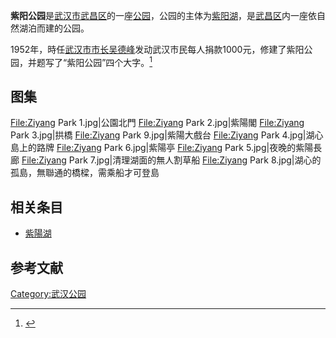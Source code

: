 '''紫阳公园'''是[[武汉市|武汉市]][[武昌区|武昌区]]的一座[[公园|公园]]，公园的主体为[[紫阳湖|紫阳湖]]，是[[武昌区|武昌区]]内一座依自然湖泊而建的公园。

1952年，時任[[武汉市市长|武汉市市长]][[吴德峰|吴德峰]]发动武汉市民每人捐款1000元，修建了紫阳公园，并题写了“紫阳公园”四个大字。<ref>{{Cite web |url=http://culture.cnhubei.com/2007-03/02/cms297634article.shtml |title=武昌老街区之紫阳路：王府口 宫辕门 分水岭，文化湖北，2007-03-02 |access-date=2011-07-05 |archive-date=2016-03-24 |archive-url=https://web.archive.org/web/20160324132816/http://culture.cnhubei.com/2007-03/02/cms297634article.shtml |dead-url=no }}</ref>

==图集==
<gallery>
File:Ziyang Park 1.jpg|公園北門
File:Ziyang Park 2.jpg|紫陽閣
File:Ziyang Park 3.jpg|拱橋
File:Ziyang Park 9.jpg|紫陽大戲台
File:Ziyang Park 4.jpg|湖心島上的路牌
File:Ziyang Park 6.jpg|紫陽亭
File:Ziyang Park 5.jpg|夜晚的紫陽長廊
File:Ziyang Park 7.jpg|清理湖面的無人割草船
File:Ziyang Park 8.jpg|湖心的孤島，無聯通的橋樑，需乘船才可登島
</gallery>

==相关条目==
*[[紫陽湖|紫陽湖]]

==参考文献==
{{reflist}}

{{commonscat|Ziyang Park}}

[[Category:武汉公园|Category:武汉公园]]